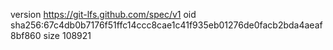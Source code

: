version https://git-lfs.github.com/spec/v1
oid sha256:67c4db0b7176f51ffc14ccc8cae1c41f935eb01276de0facb2bda4aeaf8bf860
size 108921
